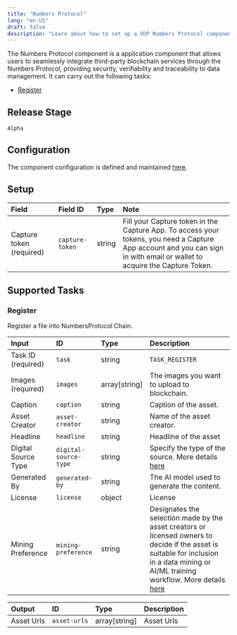 ```yaml
---
title: "Numbers Protocol"
lang: "en-US"
draft: false
description: "Learn about how to set up a VDP Numbers Protocol component https://github.com/instill-ai/instill-core"
---
```


The Numbers Protocol component is a application component that allows users to seamlessly integrate third-party blockchain services through the Numbers Protocol, providing security, verifiability and traceability to data management.
It can carry out the following tasks:

- [Register](#register)



## Release Stage

`Alpha`



## Configuration

The component configuration is defined and maintained [here](https://github.com/instill-ai/component/blob/main/application/numbers/v0/config/definition.json).




## Setup


| Field | Field ID | Type | Note |
| :--- | :--- | :--- | :--- |
| Capture token (required) | `capture-token` | string | Fill your Capture token in the Capture App. To access your tokens, you need a Capture App account and you can sign in with email or wallet to acquire the Capture Token. |




## Supported Tasks

### Register

Register a file into NumbersProtocol Chain.


| Input | ID | Type | Description |
| :--- | :--- | :--- | :--- |
| Task ID (required) | `task` | string | `TASK_REGISTER` |
| Images (required) | `images` | array[string] | The images you want to upload to blockchain. |
| Caption | `caption` | string | Caption of the asset. |
| Asset Creator | `asset-creator` | string | Name of the asset creator. |
| Headline | `headline` | string | Headline of the asset |
| Digital Source Type | `digital-source-type` | string | Specify the type of the source. More details <a href="https://docs.numbersprotocol.io/introduction/numbers-protocol/defining-web3-assets/assettree/digitalsourcetype">here</a> |
| Generated By | `generated-by` | string | The AI model used to generate the content. |
| License | `license` | object | License |
| Mining Preference | `mining-preference` | string | Designates the selection made by the asset creators or licensed owners to decide if the asset is suitable for inclusion in a data mining or AI/ML training workflow. More details <a href="https://docs.numbersprotocol.io/introduction/numbers-protocol/defining-web3-assets/assettree/miningpreference">here</a> |



| Output | ID | Type | Description |
| :--- | :--- | :--- | :--- |
| Asset Urls | `asset-urls` | array[string] | Asset Urls |







